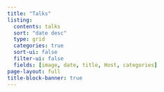```yaml
---
title: "Talks"
listing:
  contents: talks
  sort: "date desc"
  type: grid
  categories: true
  sort-ui: false
  filter-ui: false
  fields: [image, date, title, Host, categories]
page-layout: full
title-block-banner: true
---
```



